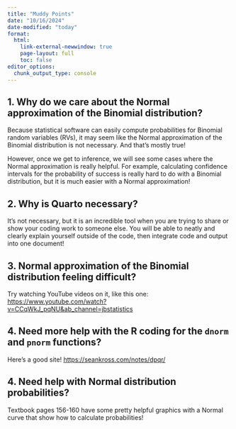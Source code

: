 ```yaml
---
title: "Muddy Points"
date: "10/16/2024"
date-modified: "today"
format: 
  html:
    link-external-newwindow: true
    page-layout: full
    toc: false
editor_options: 
  chunk_output_type: console
---
```


## 1. Why do we care about the Normal approximation of the Binomial distribution?

Because statistical software can easily compute probabilities for Binomial random variables (RVs), it may seem like the Normal approximation of the Binomial distribution is not necessary. And that's mostly true! 

However, once we get to inference, we will see some cases where the Normal approximation is really helpful. For example, calculating confidence intervals for the probability of success is really hard to do with a Binomial distribution, but it is much easier with a Normal approximation!

## 2. Why is Quarto necessary?

It's not necessary, but it is an incredible tool when you are trying to share or show your coding work to someone else. You will be able to neatly and clearly explain yourself outside of the code, then integrate code and output into one document!

## 3. Normal approximation of the Binomial distribution feeling difficult?

Try watching YouTube videos on it, like this one: <https://www.youtube.com/watch?v=CCqWkJ_pqNU&ab_channel=jbstatistics>

## 4. Need more help with the R coding for the `dnorm` and `pnorm` functions?

Here's a good site! <https://seankross.com/notes/dpqr/>

## 4. Need help with Normal distribution probabilities?

Textbook pages 156-160 have some pretty helpful graphics with a Normal curve that show how to calculate probabilities!